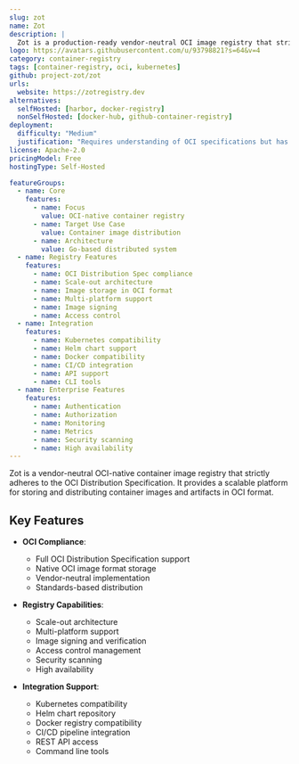 ```yaml
---
slug: zot
name: Zot
description: |
  Zot is a production-ready vendor-neutral OCI image registry that strictly follows OCI Distribution Specification. It provides a scale-out architecture for storing container images and artifacts in OCI image format.
logo: https://avatars.githubusercontent.com/u/93798821?s=64&v=4
category: container-registry
tags: [container-registry, oci, kubernetes]
github: project-zot/zot
urls:
  website: https://zotregistry.dev
alternatives:
  selfHosted: [harbor, docker-registry]
  nonSelfHosted: [docker-hub, github-container-registry]
deployment:
  difficulty: "Medium"
  justification: "Requires understanding of OCI specifications but has good documentation and container support."
license: Apache-2.0
pricingModel: Free
hostingType: Self-Hosted

featureGroups:
  - name: Core
    features:
      - name: Focus
        value: OCI-native container registry
      - name: Target Use Case
        value: Container image distribution
      - name: Architecture
        value: Go-based distributed system
  - name: Registry Features
    features:
      - name: OCI Distribution Spec compliance
      - name: Scale-out architecture
      - name: Image storage in OCI format
      - name: Multi-platform support
      - name: Image signing
      - name: Access control
  - name: Integration
    features:
      - name: Kubernetes compatibility
      - name: Helm chart support
      - name: Docker compatibility
      - name: CI/CD integration
      - name: API support
      - name: CLI tools
  - name: Enterprise Features
    features:
      - name: Authentication
      - name: Authorization
      - name: Monitoring
      - name: Metrics
      - name: Security scanning
      - name: High availability
---
```


Zot is a vendor-neutral OCI-native container image registry that strictly adheres to the OCI Distribution Specification. It provides a scalable platform for storing and distributing container images and artifacts in OCI format.

## Key Features

- **OCI Compliance**:

  - Full OCI Distribution Specification support
  - Native OCI image format storage
  - Vendor-neutral implementation
  - Standards-based distribution

- **Registry Capabilities**:

  - Scale-out architecture
  - Multi-platform support
  - Image signing and verification
  - Access control management
  - Security scanning
  - High availability

- **Integration Support**:

  - Kubernetes compatibility
  - Helm chart repository
  - Docker registry compatibility
  - CI/CD pipeline integration
  - REST API access
  - Command line tools
